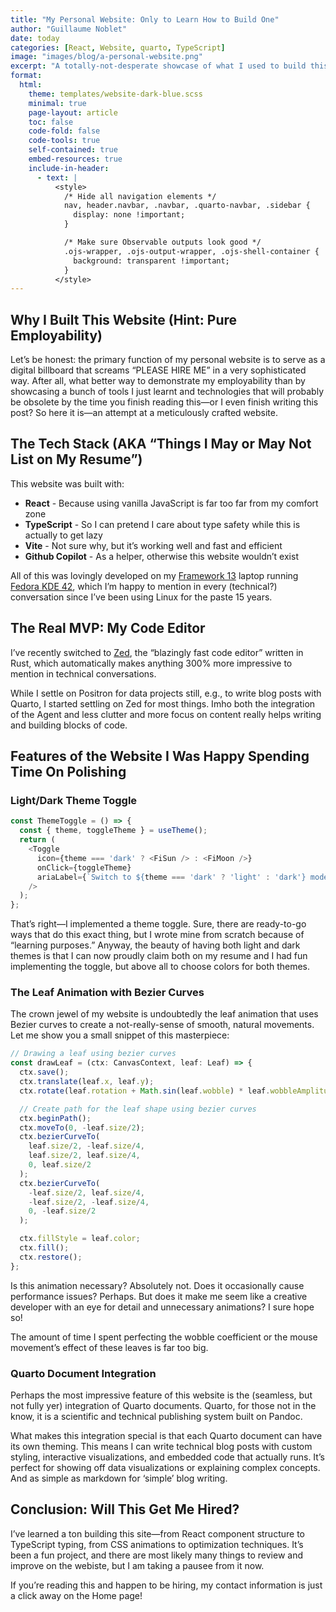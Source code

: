 ```yaml
---
title: "My Personal Website: Only to Learn How to Build One"
author: "Guillaume Noblet"
date: today
categories: [React, Website, quarto, TypeScript]
image: "images/blog/a-personal-website.png"
excerpt: "A totally-not-desperate showcase of what I used to build this website, featuring React, TypeScript, and Quarto."
format:
  html:
    theme: templates/website-dark-blue.scss
    minimal: true
    page-layout: article
    toc: false
    code-fold: false
    code-tools: true
    self-contained: true
    embed-resources: true
    include-in-header:
      - text: |
          <style>
            /* Hide all navigation elements */
            nav, header.navbar, .navbar, .quarto-navbar, .sidebar {
              display: none !important;
            }

            /* Make sure Observable outputs look good */
            .ojs-wrapper, .ojs-output-wrapper, .ojs-shell-container {
              background: transparent !important;
            }
          </style>
---
```


## Why I Built This Website (Hint: Pure Employability)

Let's be honest: the primary function of my personal website is to serve as a digital billboard that screams "PLEASE HIRE ME" in a very sophisticated way. After all, what better way to demonstrate my employability than by showcasing a bunch of tools I just learnt and technologies that will probably be obsolete by the time you finish reading this---or I even finish writing this post? So here it is---an attempt at a meticulously crafted website.

## The Tech Stack (AKA "Things I May or May Not List on My Resume")

This website was built with:

- **React** - Because using vanilla JavaScript is far too far from my comfort zone
- **TypeScript** - So I can pretend I care about type safety while this is actually to get lazy
- **Vite** - Not sure why, but it's working well and fast and efficient
- **Github Copilot** - As a helper, otherwise this website wouldn't exist

All of this was lovingly developed on my [Framework 13](https://frame.work) laptop running [Fedora KDE 42](https://fedoraproject.org/kde/), which I'm happy to mention in every (technical?) conversation since I've been using Linux for the paste 15 years.

## The Real MVP: My Code Editor

I've recently switched to [Zed](https://zed.dev/), the "blazingly fast code editor" written in Rust, which automatically makes anything 300% more impressive to mention in technical conversations.

While I settle on Positron for data projects still, e.g., to write blog posts with Quarto, I started settling on Zed for most things. Imho both the integration of the Agent and less clutter and more focus on content really helps writing and building blocks of code.

## Features of the Website I Was Happy Spending Time On Polishing

### Light/Dark Theme Toggle

```typescript
const ThemeToggle = () => {
  const { theme, toggleTheme } = useTheme();
  return (
    <Toggle
      icon={theme === 'dark' ? <FiSun /> : <FiMoon />}
      onClick={toggleTheme}
      ariaLabel={`Switch to ${theme === 'dark' ? 'light' : 'dark'} mode`}
    />
  );
};
```

That's right---I implemented a theme toggle. Sure, there are ready-to-go ways that do this exact thing, but I wrote mine from scratch because of "learning purposes." Anyway, the beauty of having both light and dark themes is that I can now proudly claim both on my resume and I had fun implementing the toggle, but above all to choose colors for both themes.

### The Leaf Animation with Bezier Curves

The crown jewel of my website is undoubtedly the leaf animation that uses Bezier curves to create a not-really-sense of smooth, natural movements. Let me show you a small snippet of this masterpiece:

```typescript
// Drawing a leaf using bezier curves
const drawLeaf = (ctx: CanvasContext, leaf: Leaf) => {
  ctx.save();
  ctx.translate(leaf.x, leaf.y);
  ctx.rotate(leaf.rotation + Math.sin(leaf.wobble) * leaf.wobbleAmplitude);

  // Create path for the leaf shape using bezier curves
  ctx.beginPath();
  ctx.moveTo(0, -leaf.size/2);
  ctx.bezierCurveTo(
    leaf.size/2, -leaf.size/4,
    leaf.size/2, leaf.size/4,
    0, leaf.size/2
  );
  ctx.bezierCurveTo(
    -leaf.size/2, leaf.size/4,
    -leaf.size/2, -leaf.size/4,
    0, -leaf.size/2
  );

  ctx.fillStyle = leaf.color;
  ctx.fill();
  ctx.restore();
};
```

Is this animation necessary? Absolutely not. Does it occasionally cause performance issues? Perhaps. But does it make me seem like a creative developer with an eye for detail and unnecessary animations? I sure hope so!

The amount of time I spent perfecting the wobble coefficient or the mouse movement's effect of these leaves is far too big.

### Quarto Document Integration

Perhaps the most impressive feature of this website is the (seamless, but not fully yer) integration of Quarto documents. Quarto, for those not in the know, it is a scientific and technical publishing system built on Pandoc.

What makes this integration special is that each Quarto document can have its own theming. This means I can write technical blog posts with custom styling, interactive visualizations, and embedded code that actually runs. It's perfect for showing off data visualizations or explaining complex concepts. And as simple as markdown for 'simple' blog writing.

## Conclusion: Will This Get Me Hired?

I've learned a ton building this site—from React component structure to TypeScript typing, from CSS animations to optimization techniques. It's been a fun project, and there are most likely many things to review and improve on the webiste, but I am taking a pausee from it now.

If you're reading this and happen to be hiring, my contact information is just a click away on the Home page!
